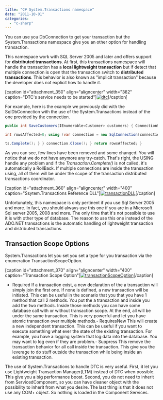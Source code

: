 ```yaml
---
title: "C# System.Transactions namespace"
date: "2011-10-01"
categories: 
  - "c-sharp"
---
```


You can use you DbConnection to get your transaction but the System.Transactions namespace give you an other option for handling transaction.

This namespace work with SQL Server 2005 and later and offers support for **distributed transactions**. At first, this transactions namespace will handle the transaction has a **local lightweight transaction** but if detect that multiple connection is open that the transaction switch to **distributed transactions**. This behavior is also known as "implicit transaction" because the developer does not explicit how to handle it.

[caption id="attachment\_350" align="aligncenter" width="382" caption="DTC's service needs to be started"][![](http://patrickdesjardins.com/blog/wp-content/uploads/2011/09/dtc.png "dtc")](http://patrickdesjardins.com/blog/c-transaction-for-sql-query/dtc)[/caption]

For example, here is the example we previously did with the SqlDbConnection with the use of the System.Transactions instead of the one provided by the connection.

```csharp
public int SaveCustomers(IEnumerable<Customer> customers) { ConnectionStringSettings connectionStringSettings = ConfigurationManager.ConnectionStrings["ApplicationServices"];

int rowsAffected=0; using (var connection = new SqlConnection(connectionStringSettings.ConnectionString)) { connection.Open(); using (System.Transactions.TransactionScope ts = new System.Transactions.TransactionScope()) { using (var command = new SqlCommand()) { command.Connection = connection; foreach (var customer in customers) { if (customer.IsNew) { command.CommandText = "INSERT INTO customers (CustomerID, CompanyName) VALUES (@id, @name)"; } else { command.CommandText = "UPDATE customers SET CompanyName = @name WHERE CustomerID = @id"; } command.CommandType = System.Data.CommandType.Text; command.Parameters.Clear(); //Remove command.Parameters.Add(new SqlParameter("id", customer.Id)); command.Parameters.Add(new SqlParameter("name", customer.Name)); rowsAffected += command.ExecuteNonQuery(); }

ts.Complete(); } } connection.Close(); } return rowsAffected; } 
```

As you can see, few lines have been removed and some changed. You will notice that we do not have anymore any try-catch. That's right, the USING handle any problem and if the _Transaction.Complete()_ is not called, it's automatically a RollBack. If multiple connections are inside the transaction using, all of them will be under the scope of the transaction distributed transactions coordinator.

[caption id="attachment\_360" align="aligncenter" width="400" caption="Ssytem.Transactions Reference DLL"][![](http://patrickdesjardins.com/blog/wp-content/uploads/2011/09/transactionDLL-400x339.png "transactionDLL")](http://patrickdesjardins.com/blog/c-system-transactions-namespace/transactiondll)[/caption]

Unfortunately, this namespace is only pertinent if you use Sql Server 2005 and more. In fact, you should always use this one if you are in a Microsoft Sql server 2005, 2008 and more. The only time that it's not possible to use it is with other type of database. The reason to use this one instead of the ADO.NET transactions is the automatic handling of lightweight transaction and distributed transactions.

## Transaction Scope Options

System.Transactions let you set you set a type for you transaction via the enumeration TransactionScopeOption.

[caption id="attachment\_370" align="aligncenter" width="400" caption="Transaction Scope Option"][![](http://patrickdesjardins.com/blog/wp-content/uploads/2011/09/transactionScopeOption-400x68.png "transactionScopeOption")](http://patrickdesjardins.com/blog/c-system-transactions-namespace/transactionscopeoption)[/caption]

- Required
If a transaction exist, a new declaration of the a transaction will simply join the first one. If none is defined, a new transaction will be initiated. This can be useful in the scenario that you that you have 1 method that call 2 methods. You put the a transaction and inside you add the two methods. Inside those methods you can have some database call with or without transaction scope. At the end, all will be under the same transaction. This is very powerful and let you have atomic transaction over multiple methods.- RequiresNew
This will create a new independent transaction. This can be useful if you want to execute something what ever the state of the existing transaction. For example, you have a logging system that log data into the database. You may want to log even if they are problem.- Suppress
This remove the transaction behavior for all call inside the transaction. This give you the leverage to do stuff outside the transaction while being inside an existing transaction.

The use of System.Transactions to handle DTC is very useful. First, it let you use Lightweight Transaction Manager(LTM) instead of DTC when possible. This give you a big performance boost. Second, you do not need to inherit from ServicedComponent, so you can have cleaner object with the possibility to inherit from what you desire. The last thing is that it does not use any COM+ object. So nothing is loaded in the Component Services.
